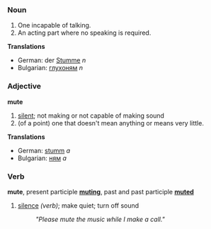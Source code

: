 ===Noun===

#One incapable of talking.
#An acting part where no speaking is required.

'''Translations'''
*German: der [[Stumme]] ''n''
*Bulgarian: [[глухоням]] ''n''

===Adjective===
'''mute'''

# [[silent]]; not making or not capable of making sound
# (of a point) one that doesn't mean anything or means very little.

'''Translations'''
*German: [[stumm]] ''a''
*Bulgarian: [[ням]] ''a''

===Verb===
'''mute''', present participle '''[[muting]]''', past and past participle '''[[muted]]'''

# [[silence]] ''(verb)''; make quiet; turn off sound
#: ''"Please mute the music while I make a call."''